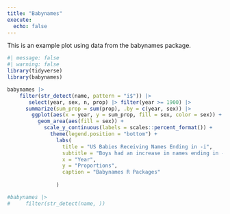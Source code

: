 ```yaml
---
title: "Babynames"
execute: 
  echo: false
---
```


This is an example plot using data from the babynames package.
```r
#| message: false
#| warning: false
library(tidyverse)
library(babynames)
```

```r
babynames |>
    filter(str_detect(name, pattern = "i$")) |>
       select(year, sex, n, prop) |> filter(year >= 1900) |>
      summarize(sum_prop = sum(prop), .by = c(year, sex)) |>
        ggplot(aes(x = year, y = sum_prop, fill = sex, color = sex)) + 
          geom_area(aes(fill = sex)) + 
            scale_y_continuous(labels = scales::percent_format()) + 
              theme(legend.position = "bottom") + 
                labs(
                  title = "US Babies Receiving Names Ending in -i",
                  subtitle = "Boys had an increase in names ending in -i from 1975 and onward",
                  x = "Year",
                  y = "Proportions",
                  caption = "Babynames R Packages"
                  
                )
```

```r
#babynames |>
#     filter(str_detect(name, ))
```

